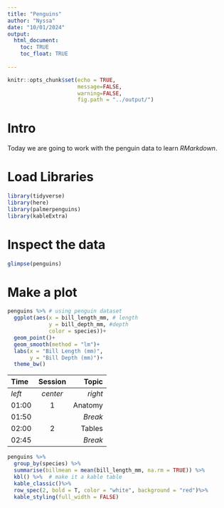 ```yaml
---
title: "Penguins"
author: "Nyssa"
date: "10/01/2024"
output: 
  html_document:
    toc: TRUE 
    toc_float: TRUE 
    
---
```


```r
knitr::opts_chunk$set(echo = TRUE, 
                      message=FALSE, 
                      warning=FALSE,
                      fig.path = "../output/")
```

# Intro 

Today we are going to work with the penguin data to learn *RMarkdown*.

# Load Libraries

```r
library(tidyverse)
library(here)
library(palmerpenguins)
library(kableExtra)
```

# Inspect the data
```r
glimpse(penguins)
```

# Make a plot 

```r
penguins %>% # using penguin dataset
  ggplot(aes(x = bill_length_mm, # length
             y = bill_depth_mm, #depth 
             color = species))+
  geom_point()+
  geom_smooth(method = "lm")+
  labs(x = "Bill Length (mm)",
       y = "Bill Depth (mm)")+
  theme_bw()
```

| Time  | Session | Topic    |
|:------|:-------:|---------:|
| _left_ | _center_| _right_ |
| 01:00  | 1       | Anatomy |
| 01:50  |         | *Break* |
| 02:00  | 2       | Tables  |
| 02:45  |         | *Break* |


```r
penguins %>%
  group_by(species) %>%
  summarise(billmean = mean(bill_length_mm, na.rm = TRUE)) %>%
  kbl() %>%  # make it a kable table
  kable_classic()%>%
  row_spec(2, bold = T, color = "white", background = "red")%>%
  kable_styling(full_width = FALSE)

```

